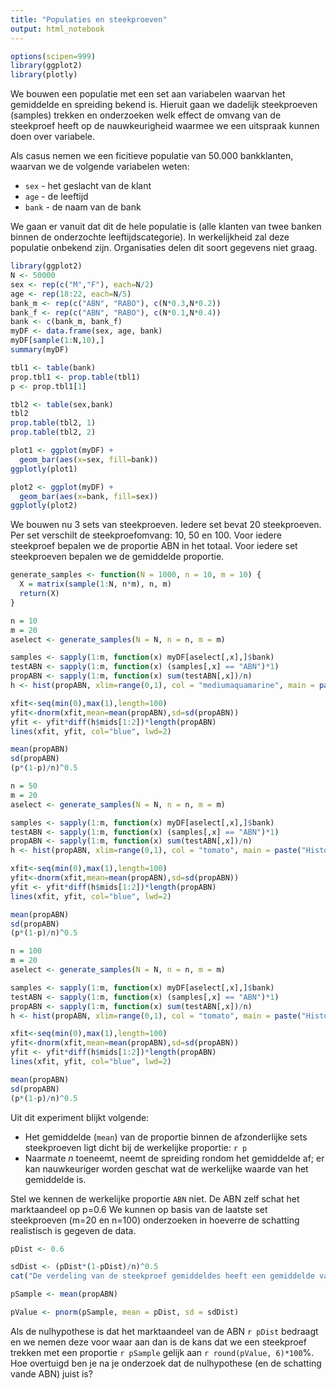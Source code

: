 ```yaml
---
title: "Populaties en steekproeven"
output: html_notebook
---
```


```r
options(scipen=999)
library(ggplot2)
library(plotly)
```

We bouwen een populatie met een set aan variabelen waarvan het gemiddelde en spreiding bekend is. Hieruit gaan we dadelijk steekproeven (samples) trekken en onderzoeken welk effect de omvang van de steekproef heeft op de nauwkeurigheid waarmee we een uitspraak kunnen doen over variabele.

Als casus nemen we een ficitieve populatie van 50.000 bankklanten, waarvan we de volgende variabelen weten:

- `sex` - het geslacht van de klant
- `age` - de leeftijd
- `bank` - de naam van de bank

We gaan er vanuit dat dit de hele populatie is (alle klanten van twee banken binnen de onderzochte leeftijdscategorie). In werkelijkheid zal deze populatie onbekend zijn. Organisaties delen dit soort gegevens niet graag.

```r
library(ggplot2)
N <- 50000
sex <- rep(c("M","F"), each=N/2)
age <- rep(18:22, each=N/5)
bank_m <- rep(c("ABN", "RABO"), c(N*0.3,N*0.2))
bank_f <- rep(c("ABN", "RABO"), c(N*0.1,N*0.4))
bank <- c(bank_m, bank_f)
myDF <- data.frame(sex, age, bank)
myDF[sample(1:N,10),]
summary(myDF)

tbl1 <- table(bank)
prop.tbl1 <- prop.table(tbl1)
p <- prop.tbl1[1]

tbl2 <- table(sex,bank)
tbl2
prop.table(tbl2, 1)
prop.table(tbl2, 2)

plot1 <- ggplot(myDF) +
  geom_bar(aes(x=sex, fill=bank))
ggplotly(plot1)

plot2 <- ggplot(myDF) +
  geom_bar(aes(x=bank, fill=sex))
ggplotly(plot2)
```

We bouwen nu 3 sets van steekproeven. Iedere set bevat 20 steekproeven. Per set verschilt de steekproefomvang: 10, 50 en 100. Voor iedere steekproef bepalen we de proportie ABN in het totaal. Voor iedere set steekproeven bepalen we de gemiddelde proportie.

```r
generate_samples <- function(N = 1000, n = 10, m = 10) {
  X = matrix(sample(1:N, n*m), n, m)
  return(X)
}

n = 10
m = 20
aselect <- generate_samples(N = N, n = n, m = m)

samples <- sapply(1:m, function(x) myDF[aselect[,x],]$bank)
testABN <- sapply(1:m, function(x) (samples[,x] == "ABN")*1)
propABN <- sapply(1:m, function(x) sum(testABN[,x])/n)
h <- hist(propABN, xlim=range(0,1), col = "mediumaquamarine", main = paste("Histogram of m = " , m, " samples of n = ", n, "items"))

xfit<-seq(min(0),max(1),length=100) 
yfit<-dnorm(xfit,mean=mean(propABN),sd=sd(propABN)) 
yfit <- yfit*diff(h$mids[1:2])*length(propABN) 
lines(xfit, yfit, col="blue", lwd=2)

mean(propABN)
sd(propABN)
(p*(1-p)/n)^0.5
```

```r
n = 50
m = 20
aselect <- generate_samples(N = N, n = n, m = m)

samples <- sapply(1:m, function(x) myDF[aselect[,x],]$bank)
testABN <- sapply(1:m, function(x) (samples[,x] == "ABN")*1)
propABN <- sapply(1:m, function(x) sum(testABN[,x])/n)
h <- hist(propABN, xlim=range(0,1), col = "tomato", main = paste("Histogram of m = " , m, " samples of n = ", n, "items"))

xfit<-seq(min(0),max(1),length=100) 
yfit<-dnorm(xfit,mean=mean(propABN),sd=sd(propABN)) 
yfit <- yfit*diff(h$mids[1:2])*length(propABN) 
lines(xfit, yfit, col="blue", lwd=2)

mean(propABN)
sd(propABN)
(p*(1-p)/n)^0.5
```

```r
n = 100
m = 20
aselect <- generate_samples(N = N, n = n, m = m)

samples <- sapply(1:m, function(x) myDF[aselect[,x],]$bank)
testABN <- sapply(1:m, function(x) (samples[,x] == "ABN")*1)
propABN <- sapply(1:m, function(x) sum(testABN[,x])/n)
h <- hist(propABN, xlim=range(0,1), col = "tomato", main = paste("Histogram of m = " , m, " samples of n = ", n, "items"))

xfit<-seq(min(0),max(1),length=100) 
yfit<-dnorm(xfit,mean=mean(propABN),sd=sd(propABN)) 
yfit <- yfit*diff(h$mids[1:2])*length(propABN) 
lines(xfit, yfit, col="blue", lwd=2)

mean(propABN)
sd(propABN)
(p*(1-p)/n)^0.5
```

Uit dit experiment blijkt volgende:

- Het gemiddelde (`mean`) van de proportie binnen de afzonderlijke sets steekproeven ligt dicht bij de werkelijke proportie: `r p`
- Naarmate $n$ toeneemt, neemt de spreiding rondom het gemiddelde af; er kan nauwkeuriger worden geschat wat de werkelijke waarde van het gemiddelde is.

Stel we kennen de werkelijke proportie `ABN` niet. De ABN zelf schat het marktaandeel op p=0.6 We kunnen op basis van de laatste set steekproeven (m=20 en n=100) onderzoeken in hoeverre de schatting realistisch is gegeven de data.

```r
pDist <- 0.6

sdDist <- (pDist*(1-pDist)/n)^0.5
cat("De verdeling van de steekproef gemiddeldes heeft een gemiddelde van", pDist, "en een standaard deviatie van", sdDist, "\n\n")

pSample <- mean(propABN)

pValue <- pnorm(pSample, mean = pDist, sd = sdDist)

```

Als de nulhypothese is dat het marktaandeel van de ABN `r pDist` bedraagt en we nemen deze voor waar aan dan is de kans dat we een steekproef trekken met een proportie `r pSample` gelijk aan `r round(pValue, 6)*100`%. Hoe overtuigd ben je na je onderzoek dat de nulhypothese (en de schatting vande ABN) juist is?

